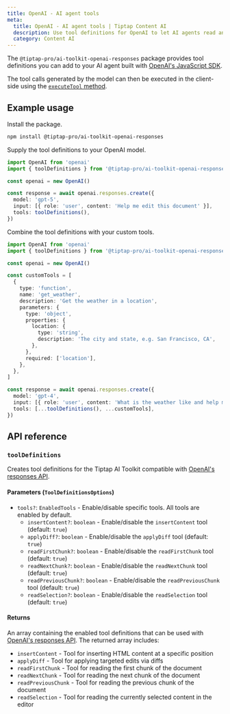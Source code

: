 ```yaml
---
title: OpenAI - AI agent tools
meta:
  title: OpenAI - AI agent tools | Tiptap Content AI
  description: Use tool definitions for OpenAI to let AI agents read and edit Tiptap documents.
  category: Content AI
---
```


The `@tiptap-pro/ai-toolkit-openai-responses` package provides tool definitions you can add to your AI agent built with [OpenAI's JavaScript SDK](https://github.com/openai/openai-node).

The tool calls generated by the model can then be executed in the client-side using the [`executeTool` method](/content-ai/capabilities/ai-toolkit/primitives/execute-tool).

## Example usage

Install the package.

```bash
npm install @tiptap-pro/ai-toolkit-openai-responses
```

Supply the tool definitions to your OpenAI model.

```ts
import OpenAI from 'openai'
import { toolDefinitions } from '@tiptap-pro/ai-toolkit-openai-responses'

const openai = new OpenAI()

const response = await openai.responses.create({
  model: 'gpt-5',
  input: [{ role: 'user', content: 'Help me edit this document' }],
  tools: toolDefinitions(),
})
```

Combine the tool definitions with your custom tools.

```ts
import OpenAI from 'openai'
import { toolDefinitions } from '@tiptap-pro/ai-toolkit-openai-responses'

const openai = new OpenAI()

const customTools = [
  {
    type: 'function',
    name: 'get_weather',
    description: 'Get the weather in a location',
    parameters: {
      type: 'object',
      properties: {
        location: {
          type: 'string',
          description: 'The city and state, e.g. San Francisco, CA',
        },
      },
      required: ['location'],
    },
  },
]

const response = await openai.responses.create({
  model: 'gpt-4',
  input: [{ role: 'user', content: 'What is the weather like and help me edit this document' }],
  tools: [...toolDefinitions(), ...customTools],
})
```

## API reference

### `toolDefinitions`

Creates tool definitions for the Tiptap AI Toolkit compatible with [OpenAI's responses API](https://platform.openai.com/docs/api-reference/responses).

#### Parameters (`ToolDefinitionsOptions`)

- `tools?`: `EnabledTools` - Enable/disable specific tools. All tools are enabled by default.
  - `insertContent?`: `boolean` - Enable/disable the `insertContent` tool (default: `true`)
  - `applyDiff?`: `boolean` - Enable/disable the `applyDiff` tool (default: `true`)
  - `readFirstChunk?`: `boolean` - Enable/disable the `readFirstChunk` tool (default: `true`)
  - `readNextChunk?`: `boolean` - Enable/disable the `readNextChunk` tool (default: `true`)
  - `readPreviousChunk?`: `boolean` - Enable/disable the `readPreviousChunk` tool (default: `true`)
  - `readSelection?`: `boolean` - Enable/disable the `readSelection` tool (default: `true`)

#### Returns

An array containing the enabled tool definitions that can be used with [OpenAI's responses API](https://platform.openai.com/docs/api-reference/responses). The returned array includes:

- `insertContent` - Tool for inserting HTML content at a specific position
- `applyDiff` - Tool for applying targeted edits via diffs
- `readFirstChunk` - Tool for reading the first chunk of the document
- `readNextChunk` - Tool for reading the next chunk of the document
- `readPreviousChunk` - Tool for reading the previous chunk of the document
- `readSelection` - Tool for reading the currently selected content in the editor
